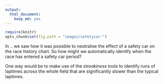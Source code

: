 ```yaml
---
output:
  html_document:
    keep_md: yes
---
```

```r
require(knitr)
opts_chunk$set(fig.path = "images/safetycar-")
```

In .. we saw how it was possible to neutralise the effect of a safety car on the race history chart. So how might we automatically identify when the race has entered a safety car period?

One way would be to make use of the *streakiness* tools to identify runs of laptimes across the whole field that are significantly slower than the typical laptimes.